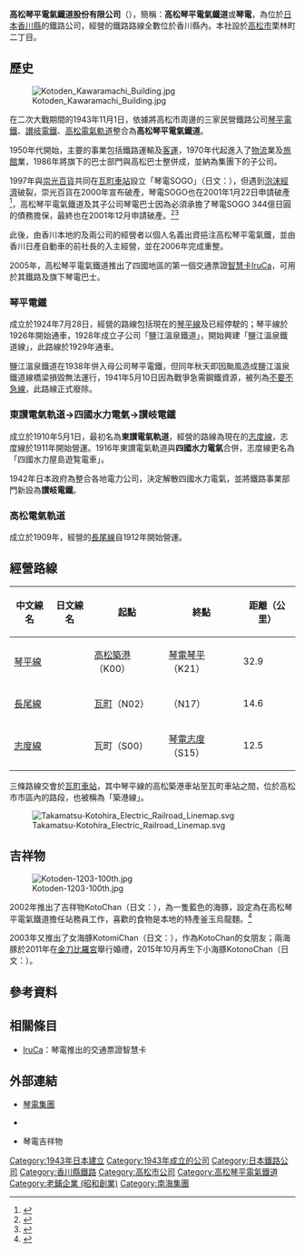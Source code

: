 {{Infobox Company 
| company_name = 高松琴平電氣鐵道株式會社<br /><small>{{lang|ja|高松琴平電気鉄道株式会社}}</small>
| company_name_en = TAKAMATSU-KOTOHIRA ELECTRIC RAILROAD Co.,Ltd.
| company_logo = 
| company_type = [[株式會社|株式會社]]
| company_slogan = 
| market_information = 
| foundation = {{和暦|1943}}11月1日<ref name="about">{{Cite web| url=http://www.kotoden.co.jp/publichtm/kotoden/company/| title=會社概要| publisher=高松琴平電氣鐵道株式會社| accessdate=2016-12-08| language=ja| archive-date=2016-11-24| archive-url=https://web.archive.org/web/20161124070451/http://www.kotoden.co.jp/publichtm/kotoden/company/| dead-url=no}}</ref>
| location = [[日本|日本]]<br />[[香川縣|香川縣]][[高松市|高松市]]栗林町二丁目19番20號
| zip_code = 760-0073
| telephone_no = 
|local_code_name=JP
|local_code=6180301013611
| key_people = [[代表取締役|代表取締役]][[董事長|會長]] {{tsl|ja|真鍋康彦}}<br/>代表取締役[[總經理|社長]] [[真鍋康正|真鍋康正]]
| industry = 陸運業
| products = 旅客鐵道事業
| capital = 2億5,000萬[[日圓|日圓]]<ref name="about"/>
| revenue = 38億8700萬日圓（2020年）<ref name="fy">{{Cite web|url=https://catr.jp/settlements/bd3c0/156763| title=高松琴平電気鉄道株式会社 第108期決算公告| date=2020-06-22| work=官報決算データベース| language=ja| accessdate=2020-12-15}}</ref>
| operating_income = 
| profit = 
| market_value = 
| num_employees = 
| P/E ratio =
| earnings per share =
| Net asset value =
| accounting_period = 每年3月31日
| major_shareholder = 真鍋康彦 15.0%<br />[[四國電力|四國電力]] 15.0%<br />加藤義和 12.5%<br />加藤服務 12.5%<br />真鍋康正 10.0%
| divisions =
| subsid = {{tsl|ja|ことでんバス|琴電巴士}} 100%<Br />{{tsl|ja|徳島西部交通|德島西部交通}} 100%<br />{{tsl|ja|ことでんサービス|琴電服務}} 100%
| homepage = http://www.kotoden.co.jp/
| footnotes = 
| width = 
}}

'''高松琴平電氣鐵道股份有限公司'''（{{jpn|j=高松琴平電気鉄道|hg=たかまつことひらでんきてつどう|rm=Takamatsu Kotohira Denki Tetsudō|f=y}}），簡稱：'''高松琴平電氣鐵道'''或'''琴電'''，為位於[[日本|日本]][[香川縣|香川縣]]的鐵路公司，經營的鐵路路線全數位於香川縣內。本社設於[[高松市|高松市]]栗林町二丁目。

== 歷史 ==
[[File:Kotoden_Kawaramachi_Building.jpg|thumb]]

在二次大戰期間的1943年11月1日，依據{{tsl|ja|陸上交通事業調整法}}將高松市周邊的三家民營鐵路公司[[#琴平電鐵|琴平電鐵]]、[[#東讃電氣軌道→四國水力電氣→讃岐電鐵|讃岐電鐵]]、[[#高松電氣軌道|高松電氣軌道]]整合為'''高松琴平電氣鐵道'''。

1950年代開始，主要的事業包括鐵路運輸及[[客運|客運]]，1970年代起進入了[[物流|物流]]業及[[旅館|旅館]]業，1986年將旗下的巴士部門與高松巴士整併成{{tsl|ja|ことでんバス|琴電巴士}}，並納為集團下的子公司。

1997年與[[崇光百貨|崇光百貨]]共同在[[瓦町車站|瓦町車站]]設立「琴電SOGO」（日文：{{lang|ja|コトデンそごう}}），但遇到[[日本泡沫經濟|泡沫經濟]]破裂，崇光百貨在2000年宣布破產，琴電SOGO也在2001年1月22日申請破產<ref>{{Cite news| title=コトデンそごう　営業は継続| work={{tsl|ja|四国新聞|四國新聞}}| date=2001-01-23| accessdate=2016-12-08|language=ja}}</ref>，高松琴平電氣鐵道及其子公司琴電巴士因為必須承擔了琴電SOGO 344億日圓的債務擔保，最終也在2001年12月申請破產。<ref>{{Cite news| url=http://www.asahi.com/travel/aviation/OSK201111180132.html| title=高松琴平電鉄が開業１００周年　破綻から再生、黒字化| date=2011-11-10| work=[[朝日新聞|朝日新聞]]| accessdate=2016-12-08| language=ja}}</ref><ref>{{Cite news| title=琴電支援固まったが…／記者座談会| work=四國新聞|date=2002-02-18| language=ja| accessdate=2016-12-08}}</ref>

此後，由香川本地的{{tsl|ja|香川日産自動車}}及{{tsl|ja|テーブルマーク|TableMark}}兩公司的經營者以個人名義出資挹注高松琴平電氣鐵，並由香川日產自動車的前社長的{{tsl|ja|真鍋康彦}}入主經營，並在2006年完成重整。

2005年，高松琴平電氣鐵道推出了四國地區的第一個交通票證[[智慧卡|智慧卡]][[IruCa|IruCa]]，可用於其鐵路及旗下琴電巴士。

=== 琴平電鐵 ===
成立於1924年7月28日，經營的路線包括現在的[[琴平線|琴平線]]及已經停駛的{{tsl|ja|琴平電鉄塩江線|鹽江線}}；琴平線於1926年開始通車，1928年成立子公司「鹽江溫泉鐵道」，開始興建「鹽江溫泉鐵道線」，此路線於1929年通車。

鹽江溫泉鐵道在1938年併入母公司琴平電鐵，但同年秋天即因颱風造成鹽江溫泉鐵道線橋梁損毀無法運行，1941年5月10日因為戰爭急需鋼鐵資源，被列為[[不要不急線|不要不急線]]，此路線正式廢除。

=== 東讃電氣軌道→四國水力電氣→讃岐電鐵 ===
成立於1910年5月1日，最初名為'''東讃電氣軌道'''，經營的路線為現在的[[志度線|志度線]]，志度線於1911年開始營運。1916年東讃電氣軌道與'''四國水力電氣'''合併，志度線更名為「四國水力屋島遊覧電車」。

1942年日本政府為整合各地電力公司，決定解散四國水力電氣，並將鐵路事業部門新設為'''讃岐電鐵'''。

=== 高松電氣軌道 ===
成立於1909年，經營的[[長尾線|長尾線]]自1912年開始營運。

== 經營路線 ==
{| class=wikitable
|-
!中文線名
!日文線名
!起點
!終點
!距離（公里）
|-
|[[琴平線|琴平線]]
|{{lang|ja|琴平線}}
|[[高松築港站|高松築港]]（K00）
|[[琴電琴平站|琴電琴平]]（K21）
|32.9
|-
|[[長尾線|長尾線]]
|{{lang|ja|長尾線}}
|[[瓦町站|瓦町]]（N02）
|{{link-ja|長尾站|長尾駅|長尾}}（N17）
|14.6
|-
|[[志度線|志度線]]
|{{lang|ja|志度線}}
|瓦町（S00）
|[[琴電志度站|琴電志度]]（S15）
|12.5
|}
三條路線交會於[[瓦町車站|瓦町車站]]，其中琴平線的高松築港車站至瓦町車站之間，位於高松市市區內的路段，也被稱為「築港線」。

[[File:Takamatsu-Kotohira_Electric_Railroad_Linemap.svg|thumb]]

== 吉祥物 ==
[[File:Kotoden-1203-100th.jpg|thumb]]

2002年推出了吉祥物KotoChan（日文：{{lang|ja|ことちゃん}}），為一隻藍色的海豚，設定為在高松琴平電氣鐵道擔任站務員工作，喜歡的食物是本地的特產釜玉烏龍麵。<ref>{{Cite web| title=百年電車起死回生：日本琴平電鐵的細膩行銷| url=http://global.udn.com/global_vision/story/8664/2148512| author=Ting| work=轉角國際 udn Global| publisher=聯合線上| date=2016-12-06| accessdate=2016-12-08| archive-date=2016-12-10| archive-url=https://web.archive.org/web/20161210154359/http://global.udn.com/global_vision/story/8664/2148512| dead-url=no}}</ref>

2003年又推出了女海豚KotomiChan（日文：{{lang|ja|ことみちゃん}}），作為KotoChan的女朋友；兩海豚於2011年在[[金刀比羅宮|金刀比羅宮]]舉行婚禮，2015年10月再生下小海豚KotonoChan（日文：{{lang|ja|ことのちゃん}}）。

== 參考資料 ==
{{reflist}}

== 相關條目 ==
{{commons category|Takamatsu-Kotohira Electric Railroad}}
* [[IruCa|IruCa]]：琴電推出的交通票證智慧卡

== 外部連結 ==
* {{Ja}} [http://www.kotoden.co.jp/ 琴電集團] {{Wayback|url=http://www.kotoden.co.jp/ |date=20161204064204 }}
* {{Ja}} {{Facebook|kotoden|琴電}}
* {{Ja}} 琴電吉祥物{{Twitter|irucakoto|Koto醬}}

{{日本南海集團}}
{{Portal bar|日本|鐵路|日本鐵路|香川|企業}}

{{DEFAULTSORT:Takamatsu Kotohira denki tetsudo}}
[[Category:1943年日本建立|Category:1943年日本建立]]
[[Category:1943年成立的公司|Category:1943年成立的公司]]
[[Category:日本鐵路公司|Category:日本鐵路公司]]
[[Category:香川縣鐵路|Category:香川縣鐵路]]
[[Category:高松市公司|Category:高松市公司]]
[[Category:高松琴平電氣鐵道|Category:高松琴平電氣鐵道]]
[[Category:老鋪企業_(昭和創業)|Category:老鋪企業 (昭和創業)]]
[[Category:南海集團|Category:南海集團]]